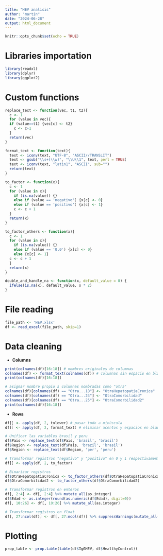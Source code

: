 ```yaml
---
title: "HEV analisis"
author: "martin"
date: "2024-06-28"
output: html_document
---
```


```r
knitr::opts_chunk$set(echo = TRUE)
```

# Libraries importation
```r
library(readxl)
library(dplyr)
library(ggplot2)
```
# Custom functions
```r
replace_text <- function(vec, t1, t2){
  c <- 1
  for (value in vec){
  if (value==t1) {vec[c] <- t2}
    c <- c+1
  }
  return(vec)
}

format_text <- function(text){
  text <- iconv(text, "UTF-8", "ASCII//TRANSLIT")
  text <- gsub("\\s+(\\w)", "\\U\\1", text, perl = TRUE)
  text <- iconv(text, "latin1", "ASCII", sub="")  
  return(text)
}

to_factor <- function(x){
  c <- 1
  for (value in x){
    if (is.na(value)) {}
    else if (value == 'negativo') {x[c] <- 0} 
    else if (value == 'positivo') {x[c] <- 1}
    c <- c + 1
  }
  return(x)
}

to_factor_others <- function(x){
  c <- 1
  for (value in x){
    if (is.na(value)) {}
    else if (value == '0.0') {x[c] <- 0}
    else {x[c] <- 1}
  c <- c + 1
  }
  return(x)
}

double_and_handle_na <- function(x, default_value = 0) {
  ifelse(is.na(x), default_value, x * 2)
}
```
# File reading
```r
file_path <- 'HEV.xlsx'
df <- read_excel(file_path, skip=1)
```
# Data cleaning
- **Columns**
```r
print(colnames(df)[16:18]) # nombres originales de columnas
colnames(df) <- format_text(colnames(df)) # columnas sin espacio en blanco
print(colnames(df)[16:18])

# asignar nombre propio a columnas nombradas como "otra"
colnames(df)[colnames(df) == "Otra...18"] <- "OtraHepatopatiaCronica" 
colnames(df)[colnames(df) == "Otra...24"] <- "OtraComorbilidad"
colnames(df)[colnames(df) == "Otra...25"] <- "OtraComorbilidad2"
print(colnames(df)[16:18])
```
- **Rows** 
```r
df[] <- apply(df, 2, tolower) # pasar todo a minúscula
df[] <- apply(df, 2, format_text) # eliminar acentos y espacios en blanco para unificar variables

# Unificar las variables brasil y peru
df$Pais <- replace_text(df$Pais, 'brazil', 'brasil') 
df$Region <- replace_text(df$Pais, 'brazil', 'brasil') 
df$Region <- replace_text(df$Region, 'per', 'peru')

# Transformar registros "negativo" y "positivo" en 0 y 1 respectivamente
df[] <- apply(df, 2, to_factor) 

# Binarizar registros
df$OtraHepatopatiaCronica <- to_factor_others(df$OtraHepatopatiaCronica)
df$OtraComorbilidad2 <- to_factor_others(df$OtraComorbilidad2)

# Transformar registros en enteros
df[, 2:4] <- df[, 2:4] %>% mutate_all(as.integer) 
df$Edad <- as.integer(round(as.numeric(df$Edad), digit=0))
df[, 10:26] <- df[, 10:26] %>% mutate_all(as.integer)

# Transformar registros en float
df[, 27:ncol(df)] <- df[, 27:ncol(df)] %>% suppressWarnings(mutate_all(as.numeric))
```
# Plotting
```r
prop_table <- prop.table(table(df$IgGHEV, df$HealthyControl))
```


